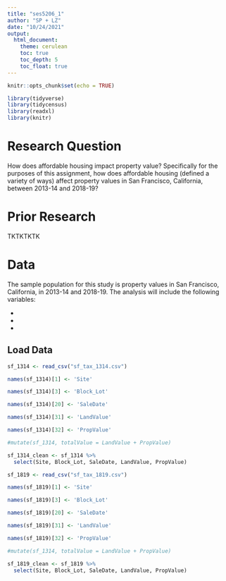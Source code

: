```yaml
---
title: "ses5206_1"
author: "SP + LZ"
date: "10/24/2021"
output: 
  html_document:
    theme: cerulean
    toc: true
    toc_depth: 5
    toc_float: true
---
```

```r
knitr::opts_chunk$set(echo = TRUE)
```

```r
library(tidyverse)
library(tidycensus)
library(readxl)
library(knitr)
```

# Research Question

How does affordable housing impact property value? Specifically for the purposes of this assignment, how does affordable housing (defined a variety of ways) affect property values in San Francisco, California, between 2013-14 and 2018-19?

# Prior Research 

TKTKTKTK

# Data

The sample population for this study is property values in San Francisco, California, in 2013-14 and 2018-19. The analysis will include the following variables: 

* 
* 
* 

## Load Data 

```r
sf_1314 <- read_csv("sf_tax_1314.csv") 

names(sf_1314)[1] <- 'Site'

names(sf_1314)[3] <- 'Block_Lot'

names(sf_1314)[20] <- 'SaleDate'

names(sf_1314)[31] <- 'LandValue'

names(sf_1314)[32] <- 'PropValue'

#mutate(sf_1314, totalValue = LandValue + PropValue) 

sf_1314_clean <- sf_1314 %>%
  select(Site, Block_Lot, SaleDate, LandValue, PropValue)
```
```r
sf_1819 <- read_csv("sf_tax_1819.csv") 

names(sf_1819)[1] <- 'Site'

names(sf_1819)[3] <- 'Block_Lot'

names(sf_1819)[20] <- 'SaleDate'

names(sf_1819)[31] <- 'LandValue'

names(sf_1819)[32] <- 'PropValue'

#mutate(sf_1314, totalValue = LandValue + PropValue) 

sf_1819_clean <- sf_1819 %>%
  select(Site, Block_Lot, SaleDate, LandValue, PropValue)
```

